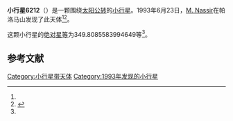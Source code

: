 {{Infobox planet
| bgcolour = #FFFFC0
| name = 6212
| symbol = 
| image = 
| caption = 
| discovery = yes
| discovery_ref = 
| discoverer = [[M._Nassir|M. Nassir]]
| discovery_site = [[帕洛马山|帕洛马山]] 
| discovered = 1993年6月23日
| designations = yes
| mp_name = 
| named_after = 
| alt_names = 1993 MS1/ 1974 SZ3 / 1982 UA8
| mp_category = [[主带小行星|主带小行星]]
| orbit_ref = <ref name="a">[http://ssd.jpl.nasa.gov/sbdb.cgi?sstr=6212 6212] {{Wayback|url=http://ssd.jpl.nasa.gov/sbdb.cgi?sstr=6212 |date=20110610023249 }}，小行星數據庫瀏覽器（JPL Small-Body Database Browser）－[[美国国家航空航天局|美国国家航空航天局]]喷气推进实验室</ref>
| epoch = 2456400.5 (2013年4月18日更新)
| aphelion = {{convert|2.808606287507904|AU|km|3|abbr=on|lk=out}}
| perihelion = {{convert|2.13996819065493|AU|km|3|abbr=on}}
| semimajor = {{convert|2.474287239081417|AU|km|3|abbr=on}}
| eccentricity = 0.135117315
| period = 1421.587512 [[日|日]]<br />3.89[[儒略年|儒略年]]
| avg_speed = 
| inclination = 11.34270944859728
| asc_node = 228.7865244397686
| mean_anomaly = 
| arg_peri = 349.8085583994649
| satellites = 
| physical_characteristics = yes
| dimensions = 
| mass = 
| density = 
| surface_grav = 
| escape_velocity = 
| sidereal_day = 
| axial_tilt = 
| pole_ecliptic_lat = 
| pole_ecliptic_lon = 
| albedo = 
| temperatures= 
| temp_name1 = 
| mean_temp_1 = 
| max_temp_1 = 
| temp_name2 = 
| max_temp_2 = 
| spectral_type = 
| abs_magnitude = 349.8085583994649
}}

'''小行星6212'''（{{lang-en|6212}}）是一颗围绕[[太阳|太阳]][[公转|公转]]的[[小行星|小行星]]。1993年6月23日，[[M._Nassir|M. Nassir]]在帕洛马山发现了此天体<ref name="a" /><ref>{{cite news|title=小行星列表|url=http://cfa-www.harvard.edu/iau/lists/NumberedMPs.txt|accessdate=2013-07-08|newspaper=哈佛大学|archive-date=2008-05-17|archive-url=https://web.archive.org/web/20080517010638/http://cfa-www.harvard.edu/iau/lists/NumberedMPs.txt|dead-url=no}}</ref>。

这颗小行星的[[绝对星等|绝对星等]]为349.8085583994649等<ref name="a" />。

==参考文献==
{{reflist}}
{{Minor Planet Number|[[小行星6211|小行星6211]]|[[小行星6213|小行星6213]]}}

{{小天体}}

[[Category:小行星带天体|Category:小行星带天体]]
[[Category:1993年发现的小行星|Category:1993年发现的小行星]]

{{asteroid-stub}}